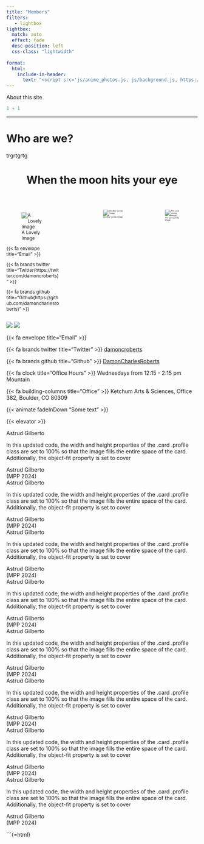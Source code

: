 ```yaml
---
title: "Members"
filters:
   - lightbox
lightbox: 
  match: auto
  effect: fade
  desc-position: left
  css-class: "lightwidth"
  
format:
  html:
    include-in-header:
      text: "<script src='js/anime_photos.js, js/background.js, https://s3-us-west-2.amazonaws.com/s.cdpn.io/499416/TweenLite.min.js, https://s3-us-west-2.amazonaws.com/s.cdpn.io/499416/EasePack.min.js, https://s3-us-west-2.amazonaws.com/s.cdpn.io/499416/demo.js' ></script>"
---
```



About this site

```r
1 + 1
```

<hr>


# Who are we? {auto-animate="true" auto-animate-easing="ease-in-out" background="#517699" style="text-align: left;"}

trgrtgrtg




 <header class="header show-on-scroll">
   
  <h1 class="heading"> When the moon hits your eye  </h1>
        
  </header>
     




<!--<center>Instructors</center>
<!--
<!--::: columns
<!--::: {.column width="20%"}
<!--<center>
<!--
<!--```{r, echo=FALSE, out.width="70%", out.height="70%", out.extra='class="myimg"'}
<!--knitr::include_graphics("Presentation/images/gabriel.jpeg")
<!--```
<!--
<!--Gabriel Zech
<!--
<!--</brxsmall>
<!--
<!--MDS 2023
<!--
<!--</brxsmall>
<!--
<!--Project Manager
<!--
<!--</brxsmall>
<!--
<!--(Data Science Lab) Bertelsmann Stiftung
<!--
<!--</center>
<!--:::
<!--
<!--::: {.column width="20%"}
<!--<center>
<!--
<!--```{r, echo=FALSE, out.width="70%", out.height="70%", out.extra='class="myimg"'}
<!--knitr::include_graphics("Presentation/images/carmen.jpeg")
<!--```
<!--
<!--Carmen Garro
<!--
<!--</brxsmall>
<!--
<!--MDS
<!--
<!--</brxsmall>
<!--
<!--2024
<!--
<!--</center>
<!--:::
<!--
<!--::: {.column width="20%"}
<!--<center>
<!--
<!--```{r, echo=FALSE, out.width="70%", out.height="70%", out.extra='class="myimg"'}
<!--knitr::include_graphics("Presentation/images/jorge.jpeg")
<!--```
<!--
<!--Jorge Roa
<!--
<!--</brxsmall>
<!--
<!--MDS
<!--
<!--</brxsmall>
<!--
<!--2024
<!--
<!--</center>
<!--:::
<!--
<!--::: {.column width="20%"}
<!--<center>
<!--
<!--```{r, echo=FALSE, out.width="70%", out.height="70%", out.extra='class="myimg"'}
<!--knitr::include_graphics("Presentation/images/lukas.jpeg")
<!--```
<!--
<!--Lukas Warode
<!--
<!--</brxsmall>
<!--
<!--MDS 2023
<!--
<!--Data Researcher
<!--
<!--</brxsmall>
<!--
<!--POLITICO
<!--
<!--</center>
<!--:::
<!--
<!--::: {.column width="20%"}
<!--<center>
<!--
<!--```{r, echo=FALSE, out.width="70%", out.height="70%", out.extra='class="myimg"'}
<!--knitr::include_graphics("Presentation/images/rodrigo.png")
<!--```
<!--
<!--Rodrigo Dornelles
<!--
<!--</brxsmall>
<!--
<!--MDS
<!--
<!--</brxsmall>
<!--
<!--2024
<!--
<!--</center>
<!--:::
<!--:::
<!--
<!--
<!--<div class="gallery">
<!--  <a target="_blank" href="img_5terre.jpg">
<!--    <img src="Presentation/images/lukas.jpeg" alt="Cinque Terre" width="100%" height="100%">
<!--  </a>
<!--  <div class="desc">Add a description of the image here</div>
<!--</div>
<!--
<!--<div class="gallery">
<!--  <a target="_blank" href="img_forest.jpg">
<!--    <img src="Presentation/images/lukas.jpeg" alt="Forest" width="100%" height="100%">
<!--  </a>
<!--  <div class="desc">Add a description of the image here</div>
<!--</div>
<!--
<!--<div class="gallery">
<!--  <a target="_blank" href="img_lights.jpg">
<!--    <img src="Presentation/images/lukas.jpeg" alt="Northern Lights" width="100%" height="100%">
<!--  </a>
<!--  <div class="desc">Add a description of the image here</div>
<!--</div>
<!--
<!--<div class="gallery">
<!--  <a target="_blank" href="img_mountains.jpg">
<!--    <img src="Presentation/images/lukas.jpeg" alt="Mountains" width="100%" height="100%">
<!--  </a>
<!--  <div class="desc">Add a description of the image here</div>
<!--</div>
<!--

<!-- <!-- The grid: four columns -->
<!--<div class="row">
<!--  <div class="column">
<!--    <img src="Presentation/images/lukas.jpeg" alt="Nature" onclick="myFunction(this);">
<!--  </div>
<!--  <div class="column">
<!--    <img src="Presentation/images/lukas.jpeg" alt="Snow" onclick="myFunction(this);">
<!--  </div>
<!--  <div class="column">
<!--    <img src="iPresentation/images/lukas.jpeg" alt="Mountains" onclick="myFunction(this);">
<!--  </div>
<!--  <div class="column">
<!--    <img src="Presentation/images/lukas.jpeg" alt="Lights" onclick="myFunction(this);">
<!--  </div>
<!--</div>
<!--
<!--<!-- The expanding image container -->
<!--<div class="container">
<!--  <!-- Close the image -->
<!--  <span onclick="this.parentElement.style.display='none'" class="closebtn">&times;</span>
<!--
<!--  <!-- Expanded image -->
<!--  <img id="expandedImg" style="width:100%">
<!--
<!--  <!-- Image text -->
<!--  <div id="imgtext"></div>
<!--</div> 
<!--
<!-- -->



::: columns
::: {.column width="45%"}

<div class="inline-photo show-on-scroll"  style = "font-size: 12px">

![A Lovely Image](Presentation/images/lukas.jpeg){group="my-gallery" description="Oak Bluffs is famous for its Gingerbread cottages, busy town center, and party like atmosphere."}

<div class = "em-wide">



{{< fa envelope title="Email" >}} 

{{< fa brands twitter title="Twitter(https://twitter.com/damoncroberts)" >}}

{{< fa brands github title="Github(https://github.com/damoncharlesroberts)" >}}


</div> 

</div> 

:::
::: {.column width="10%"}


:::
::: {.column width="45%"}

<div class="inline-photo show-on-scroll"  style = "font-size: 5px">

![Another Lovely Image](Presentation/images/lukas.jpeg){group="my-gallery" description="Oak Bluffs is famous for its Gingerbread cottages, busy town center, and party like atmosphere."}


</div> 

:::

::: {.column width="40%"}


<div class="inline-photo show-on-scroll" style = "font-size: 5px">

![The Last Lovely Image](Presentation/images/lukas.jpeg){group="my-gallery" description="Oak Bluffs is famous for its Gingerbread cottages, busy town center, and party like atmosphere."}

</div> 

:::

:::


<a href="https://pagedart.com"><img src="Presentation/images/lukas.jpeg" class="inline-photo show-on-scroll pic_grid"></a>          <img src="Presentation/images/lukas.jpeg" class="inline-photo show-on-scroll pic_grid">




{{< fa envelope title="Email" >}} 

{{< fa brands twitter title="Twitter" >}} [damoncroberts](https://twitter.com/damoncroberts)

{{< fa brands github title="Github" >}} [DamonCharlesRoberts](https://github.com/damoncharlesroberts)

{{< fa clock title="Office Hours" >}} Wednesdays from 12:15 - 2:15 pm Mountain

{{< fa building-columns title="Office" >}} Ketchum Arts & Sciences, Office 382, Boulder, CO 80309


{{< animate fadeInDown "Some text" >}}


{{< elevator >}}



```{=HTML}
<link rel="stylesheet" href="https://cdnjs.cloudflare.com/ajax/libs/font-awesome/5.15.3/css/all.min.css">

   
<section id="container">
    <div class="user-container">
        <!-- Card Two-->
        <div class="card inline-photo3 show-on-scroll">
            <div class="hover_esp"> Astrud Gilberto</div>
            <div class="user-content">
                <div class="bio">
                    <p class="text_grid"> In this updated code, the width and height properties of the .card .profile
                        class are set to 100% so that the image fills the entire space of the card. Additionally, the
                        object-fit property is set to cover</p>
                    <div class="text_grid_title"> Astrud Gilberto <br> (MPP 2024)</div>
                </div>
                <div class="social">
                    <a id="hoverlogo"><i class="fab fa-instagram"></i></a>
                    <a id="hoverlogo"><i class="fab fa-spotify"></i></a>
                    <a id="hoverlogo"><i class="fab fa-twitter"></i></a>
                </div>
            </div>
        </div>

        <!-- Card Two-->
        <div class="card inline-photo3 show-on-scroll">
            <div class="hover_esp"> Astrud Gilberto</div>
            <div class="user-content">
                <div class="bio">
                    <p class="text_grid"> In this updated code, the width and height properties of the .card .profile
                        class are set to 100% so that the image fills the entire space of the card. Additionally, the
                        object-fit property is set to cover</p>
                    <div class="text_grid_title"> Astrud Gilberto <br> (MPP 2024)</div>
                </div>
                <div class="social">
                    <a id="hoverlogo"><i class="fab fa-instagram"></i></a>
                    <a id="hoverlogo"><i class="fab fa-spotify"></i></a>
                    <a id="hoverlogo"><i class="fab fa-twitter"></i></a>
                </div>
            </div>
        </div>

        <!-- Card Two-->
        <div class="card inline-photo3 show-on-scroll">
            <div class="hover_esp"> Astrud Gilberto</div>
            <div class="user-content">
                <div class="bio">
                    <p class="text_grid"> In this updated code, the width and height properties of the .card .profile
                        class are set to 100% so that the image fills the entire space of the card. Additionally, the
                        object-fit property is set to cover</p>
                    <div class="text_grid_title"> Astrud Gilberto <br> (MPP 2024)</div>
                </div>
                <div class="social">
                    <a id="hoverlogo"><i class="fab fa-instagram"></i></a>
                    <a id="hoverlogo"><i class="fab fa-spotify"></i></a>
                    <a id="hoverlogo"><i class="fab fa-twitter"></i></a>
                </div>
            </div>
        </div>

        <!-- Card Two-->
        <div class="card inline-photo3 show-on-scroll">
            <div class="hover_esp"> Astrud Gilberto</div>
            <div class="user-content">
                <div class="bio">
                    <p class="text_grid"> In this updated code, the width and height properties of the .card .profile
                        class are set to 100% so that the image fills the entire space of the card. Additionally, the
                        object-fit property is set to cover</p>
                    <div class="text_grid_title"> Astrud Gilberto <br> (MPP 2024)</div>
                </div>
                <div class="social">
                    <a id="hoverlogo"><i class="fab fa-instagram"></i></a>
                    <a id="hoverlogo"><i class="fab fa-spotify"></i></a>
                    <a id="hoverlogo"><i class="fab fa-twitter"></i></a>
                </div>
            </div>
        </div>

           <!-- Card Two-->
        <div class="card inline-photo3 show-on-scroll">
            <div class="hover_esp"> Astrud Gilberto</div>
            <div class="user-content">
                <div class="bio">
                    <p class="text_grid"> In this updated code, the width and height properties of the .card .profile
                        class are set to 100% so that the image fills the entire space of the card. Additionally, the
                        object-fit property is set to cover</p>
                    <div class="text_grid_title"> Astrud Gilberto <br> (MPP 2024)</div>
                </div>
                <div class="social">
                    <a id="hoverlogo"><i class="fab fa-instagram"></i></a>
                    <a id="hoverlogo"><i class="fab fa-spotify"></i></a>
                    <a id="hoverlogo"><i class="fab fa-twitter"></i></a>
                </div>
            </div>
        </div>

         <!-- Card Two-->
        <div class="card inline-photo3 show-on-scroll">
            <div class="hover_esp"> Astrud Gilberto</div>
            <div class="user-content">
                <div class="bio">
                    <p class="text_grid"> In this updated code, the width and height properties of the .card .profile
                        class are set to 100% so that the image fills the entire space of the card. Additionally, the
                        object-fit property is set to cover</p>
                    <div class="text_grid_title"> Astrud Gilberto <br> (MPP 2024)</div>
                </div>
                <div class="social">
                    <a id="hoverlogo"><i class="fab fa-instagram"></i></a>
                    <a id="hoverlogo"><i class="fab fa-spotify"></i></a>
                    <a id="hoverlogo"><i class="fab fa-twitter"></i></a>
                </div>
            </div>
        </div>

          <!-- Card Two-->
        <div class="card inline-photo3 show-on-scroll">
            <div class="hover_esp"> Astrud Gilberto</div>
            <div class="user-content">
                <div class="bio">
                    <p class="text_grid"> In this updated code, the width and height properties of the .card .profile
                        class are set to 100% so that the image fills the entire space of the card. Additionally, the
                        object-fit property is set to cover</p>
                    <div class="text_grid_title"> Astrud Gilberto <br> (MPP 2024)</div>
                </div>
                <div class="social">
                    <a id="hoverlogo"><i class="fab fa-instagram"></i></a>
                    <a id="hoverlogo"><i class="fab fa-spotify"></i></a>
                    <a id="hoverlogo"><i class="fab fa-twitter"></i></a>
                </div>
            </div>
        </div>

           <!-- Card Two-->
        <div class="card inline-photo3 show-on-scroll">
            <div class="hover_esp"> Astrud Gilberto</div>
            <div class="user-content">
                <div class="bio">
                    <p class="text_grid"> In this updated code, the width and height properties of the .card .profile
                        class are set to 100% so that the image fills the entire space of the card. Additionally, the
                        object-fit property is set to cover</p>
                    <div class="text_grid_title"> Astrud Gilberto <br> (MPP 2024)</div>
                </div>
                <div class="social">
                    <a id="hoverlogo"><i class="fab fa-instagram"></i></a>
                    <a id="hoverlogo"><i class="fab fa-spotify"></i></a>
                    <a id="hoverlogo"><i class="fab fa-twitter"></i></a>
                </div>
            </div>
        </div>




    </div>
</section>

```



```{=html}



<script src='js/anime_photos.js'></script>

<script src='js/background.js'></script>

<script src="js/text.js"></script>
